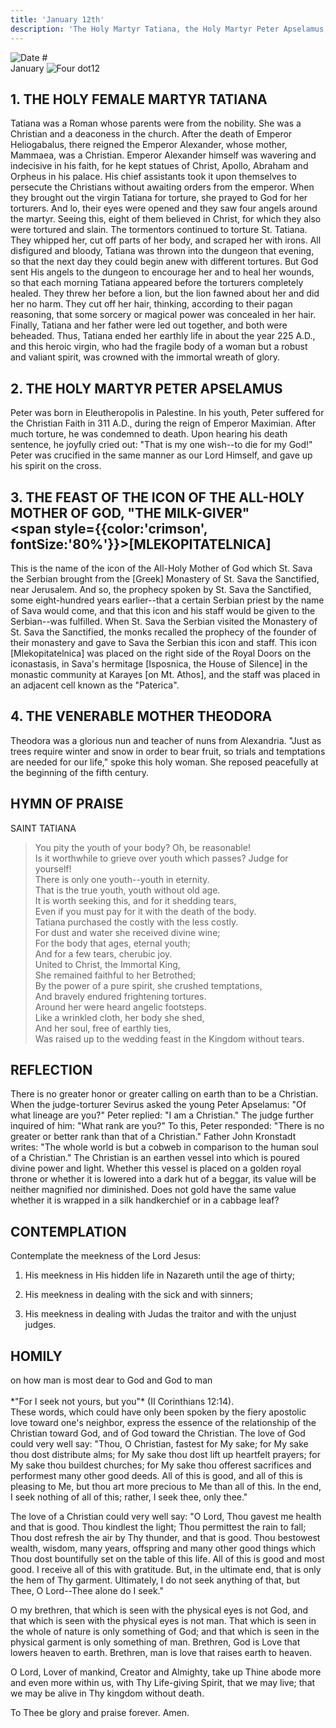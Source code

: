 ```yaml
---
title: 'January 12th'
description: 'The Holy Martyr Tatiana, the Holy Martyr Peter Apselamus, Feast of the "Milk-Giver" Icon of the Mother of God'
---
```


<RunningHead />
<Image src="/title-imprint.png" height={50} width={50} alt="Date" className="title-imprint"/>
# <div id="date">January <Image className="four-dot" src="/four-dot.png" height={15} width={15} alt="Four dot" />12</div>

## 1. THE HOLY FEMALE MARTYR TATIANA

Tatiana was a Roman whose parents were from the nobility. She was a Christian and a deaconess in the church. After the death of Emperor Heliogabalus, there reigned the Emperor Alexander, whose mother, Mammaea, was a Christian. Emperor Alexander himself was wavering and indecisive in his faith, for he kept statues of Christ, Apollo, Abraham and Orpheus in his palace. His chief assistants took it upon themselves to persecute the Christians without awaiting orders from the emperor. When they brought out the virgin Tatiana for torture, she prayed to God for her torturers. And lo, their eyes were opened and they saw four angels around the martyr. Seeing this, eight of them believed in Christ, for which they also were tortured and slain. The tormentors continued to torture St. Tatiana. They whipped her, cut off parts of her body, and scraped her with irons. All disfigured and bloody, Tatiana was thrown into the dungeon that evening, so that the next day they could begin anew with different tortures. But God sent His angels to the dungeon to encourage her and to heal her wounds, so that each morning Tatiana appeared before the torturers completely healed. They threw her before a lion, but the lion fawned about her and did her no harm. They cut off her hair, thinking, according to their pagan reasoning, that some sorcery or magical power was concealed in her hair. Finally, Tatiana and her father were led out together, and both were beheaded. Thus, Tatiana ended her earthly life in about the year 225 A.D., and this heroic virgin, who had the fragile body of a woman but a robust and valiant spirit, was crowned with the immortal wreath of glory.

## 2. THE HOLY MARTYR PETER APSELAMUS

Peter was born in Eleutheropolis in Palestine. In his youth, Peter suffered for the Christian Faith in 311 A.D., during the reign of Emperor Maximian. After much torture, he was condemned to death. Upon hearing his death sentence, he joyfully cried out: "That is my one wish--to die for my God!" Peter was crucified in the same manner as our Lord Himself, and gave up his spirit on the cross.

## 3. THE FEAST OF THE ICON OF THE ALL-HOLY MOTHER OF GOD, "THE MILK-GIVER"<br /><span style={{color:'crimson', fontSize:'80%'}}>[MLEKOPITATELNICA]</span>

This is the name of the icon of the All-Holy Mother of God which St. Sava the Serbian brought from the [Greek] Monastery of St. Sava the Sanctified, near Jerusalem. And so, the prophecy spoken by St. Sava the Sanctified, some eight-hundred years earlier--that a certain Serbian priest by the name of Sava would come, and that this icon and his staff would be given to the Serbian--was fulfilled. When St. Sava the Serbian visited the Monastery of St. Sava the Sanctified, the monks recalled the prophecy of the founder of their monastery and gave to Sava the Serbian this icon and staff. This icon [Mlekopitatelnica] was placed on the right side of the Royal Doors on the iconastasis, in Sava's hermitage [Isposnica, the House of Silence] in the monastic community at Karayes [on Mt. Athos], and the staff was placed in an adjacent cell known as the "Paterica".

## 4. THE VENERABLE MOTHER THEODORA

Theodora was a glorious nun and teacher of nuns from Alexandria. "Just as trees require winter and snow in order to bear fruit, so trials and temptations are needed for our life," spoke this holy woman. She reposed peacefully at the beginning of the fifth century.


## HYMN OF PRAISE
<div style={{textAlign:'center', color:'crimson', fontWeight:'bold'}}>
SAINT TATIANA
</div>

>You pity the youth of your body? Oh, be reasonable!  
Is it worthwhile to grieve over youth which passes? Judge for yourself!  
There is only one youth--youth in eternity.  
That is the true youth, youth without old age.  
It is worth seeking this, and for it shedding tears,  
Even if you must pay for it with the death of the body.  
Tatiana purchased the costly with the less costly.  
For dust and water she received divine wine;  
For the body that ages, eternal youth;  
And for a few tears, cherubic joy.  
United to Christ, the Immortal King,  
She remained faithful to her Betrothed;  
By the power of a pure spirit, she crushed temptations,  
And bravely endured frightening tortures.  
Around her were heard angelic footsteps.  
Like a wrinkled cloth, her body she shed,  
And her soul, free of earthly ties,  
Was raised up to the wedding feast in the Kingdom without tears.  


## REFLECTION


There is no greater honor or greater calling on earth than to be a Christian. When the judge-torturer Sevirus asked the young Peter Apselamus: "Of what lineage are you?" Peter replied: "I am a Christian." The judge further inquired of him: "What rank are you?" To this, Peter responded: "There is no greater or better rank than that of a Christian." Father John Kronstadt writes: "The whole world is but a cobweb in comparison to the human soul of a Christian." The Christian is an earthen vessel into which is poured divine power and light. Whether this vessel is placed on a golden royal throne or whether it is lowered into a dark hut of a beggar, its value will be neither magnified nor diminished. Does not gold have the same value whether it is wrapped in a silk handkerchief or in a cabbage leaf?


## CONTEMPLATION

Contemplate the meekness of the Lord Jesus:

1. His meekness in His hidden life in Nazareth until the age of thirty;

2. His meekness in dealing with the sick and with sinners;

3. His meekness in dealing with Judas the traitor and with the unjust judges.



## HOMILY
<div style={{textAlign:'center', color:'crimson', fontWeight:'bold'}}>
on how man is most dear to God and God to man
</div><br /><div style={{textAlign:'right'}}>
*"For I seek not yours, but you"* (II Corinthians 12:14).
</div>
These words, which could have only been spoken by the fiery apostolic love toward one's neighbor, express the essence of the relationship of the Christian toward God, and of God toward the Christian. The love of God could very well say: "Thou, O Christian, fastest for My sake; for My sake thou dost distribute alms; for My sake thou dost lift up heartfelt prayers; for My sake thou buildest churches; for My sake thou offerest sacrifices and performest many other good deeds. All of this is good, and all of this is pleasing to Me, but thou art more precious to Me than all of this. In the end, I seek nothing of all of this; rather, I seek thee, only thee."

The love of a Christian could very well say: "O Lord, Thou gavest me health and that is good. Thou kindlest the light; Thou permittest the rain to fall; Thou dost refresh the air by Thy thunder, and that is good. Thou bestowest wealth, wisdom, many years, offspring and many other good things which Thou dost bountifully set on the table of this life. All of this is good and most good. I receive all of this with gratitude. But, in the ultimate end, that is only the hem of Thy garment. Ultimately, I do not seek anything of that, but Thee, O Lord--Thee alone do I seek."

O my brethren, that which is seen with the physical eyes is not God, and that which is seen with the physical eyes is not man. That which is seen in the whole of nature is only something of God; and that which is seen in the physical garment is only something of man. Brethren, God is Love that lowers heaven to earth. Brethren, man is love that raises earth to heaven.

O Lord, Lover of mankind, Creator and Almighty, take up Thine abode more and even more within us, with Thy Life-giving Spirit, that we may live; that we may be alive in Thy kingdom without death.

To Thee be glory and praise forever. Amen.